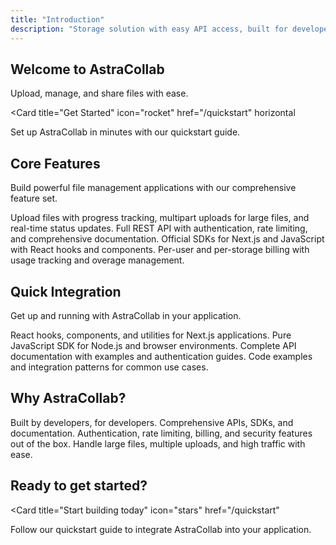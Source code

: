 ```yaml
---
title: "Introduction"
description: "Storage solution with easy API access, built for developers by developers"
---
```


## Welcome to AstraCollab

Upload, manage, and share files with ease.

<Card
  title="Get Started"
  icon="rocket"
  href="/quickstart"
  horizontal
>
  Set up AstraCollab in minutes with our quickstart guide.
</Card>

## Core Features

Build powerful file management applications with our comprehensive feature set.

<Columns cols={2}>
  <Card
    title="File Upload & Management"
    icon="upload"
    href="/features/file-upload"
  >
    Upload files with progress tracking, multipart uploads for large files, and real-time status updates.
  </Card>
  <Card
    title="API Access"
    icon="terminal"
    href="/api-reference/introduction"
  >
    Full REST API with authentication, rate limiting, and comprehensive documentation.
  </Card>
  <Card
    title="SDK & Libraries"
    icon="code"
    href="/sdk/nextjs"
  >
    Official SDKs for Next.js and JavaScript with React hooks and components.
  </Card>
  <Card
    title="Billing & Usage"
    icon="credit-card"
    href="/features/billing"
  >
    Per-user and per-storage billing with usage tracking and overage management.
  </Card>
</Columns>

## Quick Integration

Get up and running with AstraCollab in your application.

<Columns cols={2}>
  <Card
    title="Next.js SDK"
    icon="nextjs"
    href="/sdk/nextjs"
  >
    React hooks, components, and utilities for Next.js applications.
  </Card>
  <Card
    title="JavaScript SDK"
    icon="javascript"
    href="/sdk/javascript"
  >
    Pure JavaScript SDK for Node.js and browser environments.
  </Card>
  <Card
    title="API Reference"
    icon="book"
    href="/api-reference/introduction"
  >
    Complete API documentation with examples and authentication guides.
  </Card>
  <Card
    title="Examples"
    icon="lightbulb"
    href="/sdk/examples"
  >
    Code examples and integration patterns for common use cases.
  </Card>
</Columns>

## Why AstraCollab?

<Columns cols={3}>
  <Card
    title="Developer First"
    icon="code"
  >
    Built by developers, for developers. Comprehensive APIs, SDKs, and documentation.
  </Card>
  <Card
    title="Enterprise Ready"
    icon="shield"
  >
    Authentication, rate limiting, billing, and security features out of the box.
  </Card>
  <Card
    title="Scalable"
    icon="chart-line"
  >
    Handle large files, multiple uploads, and high traffic with ease.
  </Card>
</Columns>

## Ready to get started?

<Card
  title="Start building today"
  icon="stars"
  href="/quickstart"
>
  Follow our quickstart guide to integrate AstraCollab into your application.
</Card>
